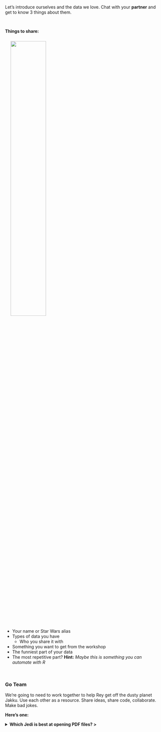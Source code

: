 
Let's introduce ourselves and the data we love. Chat with your __partner__ and get to know 3 things about them.

<br>

__Things to share:__  

![](../images/starwars_group.jpg){align="right" style="width: 48%; margin-left: 18px; margin-top: 10px;"}

<div class="note" style="margin-top: 0; padding-top: 22px;">

- Your name or Star Wars alias 
- Types of data you have
    - Who you share it with
- Something you want to get from the workshop
- The funniest part of your data
- The most repetitive part?
__Hint:__ _Maybe this is something you can automate with R_ 

</div>

<br>

<div class="well">
### Go Team {-}

We're going to need to work together to help Rey get off the dusty planet Jakku. 
Use each other as a resource. Share ideas, share code, collaborate. Make bad jokes.


**Here's one:**

<details>
<summary class = "btn_code">   __Which Jedi is best at opening PDF files? >__  </summary>
<div class="quiz" style="margin-top: -6px; border-radius: 0;">
<p>

__A:__ `Adobe Wan Kenobi`?
 
![](../images/obi_wan.jpg){width="238"}

</div></p></details>
</div>

<br>
